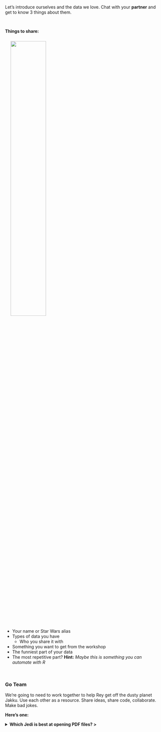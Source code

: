 
Let's introduce ourselves and the data we love. Chat with your __partner__ and get to know 3 things about them.

<br>

__Things to share:__  

![](../images/starwars_group.jpg){align="right" style="width: 48%; margin-left: 18px; margin-top: 10px;"}

<div class="note" style="margin-top: 0; padding-top: 22px;">

- Your name or Star Wars alias 
- Types of data you have
    - Who you share it with
- Something you want to get from the workshop
- The funniest part of your data
- The most repetitive part?
__Hint:__ _Maybe this is something you can automate with R_ 

</div>

<br>

<div class="well">
### Go Team {-}

We're going to need to work together to help Rey get off the dusty planet Jakku. 
Use each other as a resource. Share ideas, share code, collaborate. Make bad jokes.


**Here's one:**

<details>
<summary class = "btn_code">   __Which Jedi is best at opening PDF files? >__  </summary>
<div class="quiz" style="margin-top: -6px; border-radius: 0;">
<p>

__A:__ `Adobe Wan Kenobi`?
 
![](../images/obi_wan.jpg){width="238"}

</div></p></details>
</div>

<br>
